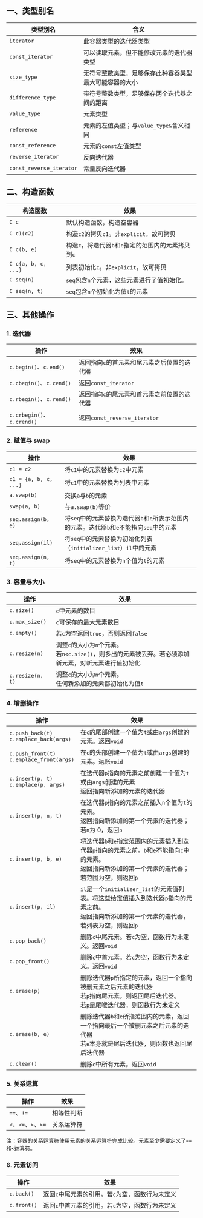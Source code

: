 ## 一、类型别名

| 类型别名                 | 含义                                                   |
| ------------------------ | ------------------------------------------------------ |
| `iterator`               | 此容器类型的迭代器类型                                 |
| `const_iterator`         | 可以读取元素，但不能修改元素的迭代器类型               |
| `size_type`              | 无符号整数类型，足够保存此种容器类型最大可能容器的大小 |
| `difference_type`        | 带符号整数类型，足够保存两个迭代器之间的距离           |
| `value_type`             | 元素类型                                               |
| `reference`              | 元素的左值类型；与`value_type&`含义相同                |
| `const_reference`        | 元素的`const`左值类型                                  |
| `reverse_iterator`       | 反向迭代器                                             |
| `const_reverse_iterator` | 常量反向迭代器                                         |



## 二、构造函数

| 构造函数            | 效果                                                 |
| ------------------- | ---------------------------------------------------- |
| `C c`               | 默认构造函数，构造空容器                             |
| `C c1(c2)`          | 构造`c2`的拷贝`c1`。非`explicit`，故可拷贝           |
| `C c(b, e)`         | 构造`c`，将迭代器`b`和`e`指定的范围内的元素拷贝到`c` |
| `C c{a, b, c, ...}` | 列表初始化`c`。非`explicit`，故可拷贝                |
| `C seq(n)`          | `seq`包含`n`个元素，这些元素进行了值初始化。         |
| `C seq(n, t)`       | `seq`包含`n`个初始化为值`t`的元素                    |



## 三、其他操作

### 1. 迭代器

| 操作                       | 效果                                        |
| -------------------------- | ------------------------------------------- |
| `c.begin()`、`c.end()`     | 返回指向`c`的首元素和尾元素之后位置的迭代器 |
| `c.cbegin()`、`c.cend()`   | 返回`const_iterator`                        |
| `c.rbegin()`、`c.rend()`   | 返回指向`c`的尾元素和首元素之前位置的迭代器 |
| `c.crbegin()`、`c.crend()` | 返回`const_reverse_iterator`                |



### 2. 赋值与 swap

| 操作                  | 效果                                                         |
| --------------------- | ------------------------------------------------------------ |
| `c1 = c2`             | 将`c1`中的元素替换为`c2`中元素                               |
| `c1 = {a, b, c, ...}` | 将`c1`中的元素替换为列表中元素                               |
| `a.swap(b)`           | 交换`a`与`b`的元素                                           |
| `swap(a, b)`          | 与`a.swap(b)`等价                                            |
| `seq.assign(b, e)`    | 将`seq`中的元素替换为迭代器`b`和`e`所表示范围内的元素。迭代器`b`和`e`不能指向`seq`中的元素 |
| `seq.assign(il)`      | 将`seq`中的元素替换为初始化列表（`initializer_list`）`il`中的元素 |
| `seq.assign(n, t)`    | 将`seq`中的元素替换为`n`个值为`t`的元素                      |



### 3. 容量与大小

| 操作             | 效果                                                         |
| ---------------- | ------------------------------------------------------------ |
| `c.size()`       | `c`中元素的数目                                              |
| `c.max_size()`   | `c`可保存的最大元素数目                                      |
| `c.empty()`      | 若`c`为空返回`true`，否则返回`false`                         |
| `c.resize(n)`    | 调整`c`的大小为`n`个元素。<br />若`n<c.size()`，则多出的元素被丢弃。若必须添加新元素，对新元素进行值初始化 |
| `c.resize(n, t)` | 调整`c`的大小为`n`个元素。<br />任何新添加的元素都初始化为值`t` |



### 4. 增删操作

| 操作                                           | 效果                                                         |
| ---------------------------------------------- | ------------------------------------------------------------ |
| `c.push_back(t)`<br />`c.emplace_back(args)`   | 在`c`的尾部创建一个值为`t`或由`args`创建的元素。返回`void`   |
| `c.push_front(t)`<br />`c.emplace_front(args)` | 在`c`的头部创建一个值为`t`或由`args`创建的元素。返账`void`   |
| `c.insert(p, t)`<br />`c.emplace(p, args)`     | 在迭代器`p`指向的元素之前创建一个值为`t`或由`args`创建的元素<br />返回指向新添加的元素的迭代器 |
| `c.insert(p, n, t)`                            | 在迭代器`p`指向的元素之前插入`n`个值为`t`的元素。<br />返回指向新添加的第一个元素的迭代器；若`n`为 0，返回`p` |
| `c.insert(p, b, e)`                            | 将迭代器`b`和`e`指定范围内的元素插入到迭代器`p`指向的元素之前。`b`和`e`不能指向`c`中的元素。<br />返回指向新添加的第一个元素的迭代器；若范围为空，则返回`p` |
| `c.insert(p, il)`                              | `il`是一个`initializer_list`的元素值列表。将这些给定值插入到迭代器`p`指向的元素之前。<br />返回指向新添加的第一个元素的迭代器，若列表为空，则返回`p` |
| `c.pop_back()`                                 | 删除`c`中尾元素。若`c`为空，函数行为未定义。返回`void`       |
| `c.pop_front()`                                | 删除`c`中首元素。若`c`为空，函数行为未定义。返回`void`       |
| `c.erase(p)`                                   | 删除迭代器`p`所指定的元素，返回一个指向被删元素之后元素的迭代器<br />若`p`指向尾元素，则返回尾后迭代器。<br />若`p`是尾喉迭代器，则函数行为未定义 |
| `c.erase(b, e)`                                | 删除迭代器`b`和`e`所指范围内的元素，返回一个指向最后一个被删元素之后元素的迭代器<br />若`e`本身就是尾后迭代器，则函数也返回尾后迭代器 |
| `c.clear()`                                    | 删除`c`中所有元素。返回`void`                                |



### 5. 关系运算

| 操作                 | 效果       |
| -------------------- | ---------- |
| `==`、`!=`           | 相等性判断 |
| `<`、`<=`、`>`、`>=` | 关系运算符 |

注：容器的关系运算符使用元素的关系运算符完成比较。元素至少需要定义了`==`和`<`运算符。



### 6. 元素访问

| 操作        | 效果                                             |
| ----------- | ------------------------------------------------ |
| `c.back()`  | 返回`c`中尾元素的引用。若`c`为空，函数行为未定义 |
| `c.front()` | 返回`c`中首元素的引用。若`c`为空，函数行为未定义 |

